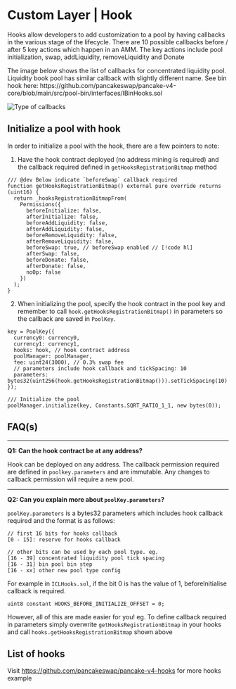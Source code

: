 
# Custom Layer | Hook

Hooks allow developers to add customization to a pool by having callbacks in the various stage of the lifecycle. There are 10 possible callbacks before / after 5 key actions which happen in an AMM. The key actions include pool initialization, swap, addLiquidity, removeLiquidity and Donate

<Callout type="info">
  The image below shows the list of callbacks for concentrated liquidity pool. Liquidity book pool has similar callback with slightly different name. See bin hook here: https://github.com/pancakeswap/pancake-v4-core/blob/main/src/pool-bin/interfaces/IBinHooks.sol
</Callout>

![Type of callbacks](/v4/custom-layer-hook-1.png)

## Initialize a pool with hook

In order to initialize a pool with the hook, there are a few pointers to note:

1. Have the hook contract deployed (no address mining is required) and the callback required defined in `getHooksRegistrationBitmap` method

```solidity
/// @dev Below indicate `beforeSwap` callback required
function getHooksRegistrationBitmap() external pure override returns (uint16) {
  return _hooksRegistrationBitmapFrom(
    Permissions({
      beforeInitialize: false,
      afterInitialize: false,
      beforeAddLiquidity: false,
      afterAddLiquidity: false,
      beforeRemoveLiquidity: false,
      afterRemoveLiquidity: false,
      beforeSwap: true, // beforeSwap enabled // [!code hl]
      afterSwap: false,
      beforeDonate: false,
      afterDonate: false,
      noOp: false
    })
  );
}
```

2. When initializing the pool, specify the hook contract in the pool key and remember to call `hook.getHooksRegistrationBitmap()` in parameters so the callback are saved in `PoolKey`.

```solidity 
key = PoolKey({
  currency0: currency0,
  currency1: currency1,
  hooks: hook, // hook contract address 
  poolManager: poolManager,
  fee: uint24(3000), // 0.3% swap fee 
  // parameters include hook callback and tickSpacing: 10
  parameters: bytes32(uint256(hook.getHooksRegistrationBitmap())).setTickSpacing(10)
});

/// Initialize the pool 
poolManager.initialize(key, Constants.SQRT_RATIO_1_1, new bytes(0));
```

## FAQ(s)

-----

**Q1: Can the hook contract be at any address?**

Hook can be deployed on any address. The callback permission required are defined in `poolkey.parameters` and are immutable. Any changes to callback permission will require a new pool.

-----

**Q2: Can you explain more about `poolKey.parameters`?**

`poolKey.parameters` is a bytes32 parameters which includes hook callback required and the format is as follows:

```solidity 
// first 16 bits for hooks callback 
[0 - 15]: reserve for hooks callback

// other bits can be used by each pool type. eg.
[16 - 39] concentrated liquidity pool tick spacing 
[16 - 31] bin pool bin step  
[16 - xx] other new pool type config
```

For example in `ICLHooks.sol`, if the bit 0 is has the value of 1, beforeInitialise callback is required.

```solidity 
uint8 constant HOOKS_BEFORE_INITIALIZE_OFFSET = 0;
```

However, all of this are made easier for you! eg. To define callback required in parameters simply overwrite `getHooksRegistrationBitmap` in your hooks and call `hooks.getHooksRegistrationBitmap` shown above


## List of hooks 

Visit https://github.com/pancakeswap/pancake-v4-hooks for more hooks example